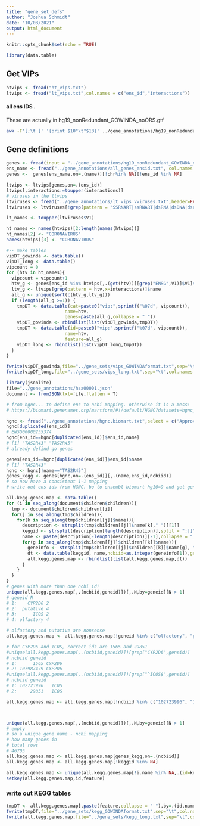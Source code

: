 ```yaml
---
title: "gene_set_defs"
author: "Joshua Schmidt"
date: "10/03/2021"
output: html_document
---
```


```r
knitr::opts_chunk$set(echo = TRUE)
```

```r
library(data.table)
```


## Get VIPs
```r
htvips <- fread("ht_vips.txt")
ltvips <- fread("lt_vips.txt",col.names = c("ens_id","interactions"))
```

#### all ens IDS  .

These are actually in hg19_nonRedundant_GOWINDA_noORS.gtf  

```bash
awk -F'[;\t ]' '{print $10"\t"$13}' ../gene_annotations/hg19_nonRedundant_GOWINDA_noORS.gtf | sed 's/\"//g' > ../gene_annotations/all_genes_ensid.txt
```


## Gene definitions


```r
genes <- fread(input = "../gene_annotations/hg19_nonRedundant_GOWINDA_noORS.bed",col.names = c("chr","start","end","name"))
ens_name <- fread("../gene_annotations/all_genes_ensid.txt", col.names = c("name","ens_id"))
genes <-  genes[ens_name,on=.(name)][!chr%in% NA][!ens_id %in% NA]
```

```r
ltvips <- ltvips[genes,on=.(ens_id)]
ltvips[,interactions:=toupper(interactions)]
# viruses in the ltvips
ltviruses <- fread("../gene_annotations/lt_vips_vviruses.txt",header=FALSE)
ltviruses <- ltviruses[!grep(pattern = "SSRNART|ssRNART|dsRNA|dsDNA|dsrna|dsdna|ssRNA|ssrna|ssDNA|ssdna|^rna|^dna",V1,)]

lt_names <- toupper(ltviruses$V1)

ht_names <- names(htvips)[2:length(names(htvips))]
ht_names[2] <- "CORONAVIRUS"
names(htvips)[3] <- "CORONAVIRUS"

#-- make tables
vipDT_gowinda <- data.table()
vipDT_long <- data.table()
vipcount = 0
for (htv in ht_names){
  vipcount = vipcount+1
  htv_g <- genes[ens_id %in% htvips[,.(get(htv))][grep("ENSG",V1)]$V1]$name
  ltv_g <- ltvips[grep(pattern = htv,x=interactions)]$name
  all_g <- unique(sort(c(htv_g,ltv_g)))
  if (length(all_g >=1)) {
    tmpDT <- data.table(cat=paste0("vip:",sprintf("%07d", vipcount)),
                      name=htv,
                      genes=paste(all_g,collapse = " "))
    vipDT_gowinda <- rbindlist(list(vipDT_gowinda,tmpDT))
    tmpDT <- data.table(id=paste0("vip:",sprintf("%07d", vipcount)),
                      name=htv,
                      feature=all_g)
    vipDT_long <- rbindlist(list(vipDT_long,tmpDT))
  }
}
```


```r
fwrite(vipDT_gowinda,file="../gene_sets/vips_GOWINDAformat.txt",sep="\t",col.names = F,row.names = F,quote = F)
fwrite(vipDT_long,file="../gene_sets/vips_long.txt",sep="\t",col.names = T,row.names = F,quote = F)

```

```r
library(jsonlite)
file="../gene_annotations/hsa00001.json"
document <- fromJSON(txt=file,flatten = T)

# from hgnc... to define ens to ncbi mapping. otherwise it is a mess!
# https://biomart.genenames.org/martform/#!/default/HGNC?datasets=hgnc_gene_mart&attributes=hgnc_gene__approved_symbol_1010%2Chgnc_gene__approved_name_1010%2Chgnc_gene__ensembl_gene__ensembl_gene_id_104%2Chgnc_gene__ncbi_gene__gene_id_1026&hgnc_gene__locus_group_1010=protein-coding+gene&hgnc_gene__status_1010=Approved

hgnc <- fread("../gene_annotations/hgnc.biomart.txt",select = c("Approved symbol","NCBI gene ID","Ensembl gene ID"),col.names = c("name","ncbiid","ens_id"),header=T)
hgnc[duplicated(ens_id)]
# ENSG00000255374
hgnc[ens_id==hgnc[duplicated(ens_id)]$ens_id,name]
# [1] "TAS2R43" "TAS2R45"
# already defind go genes

genes[ens_id==hgnc[duplicated(ens_id)]$ens_id]$name
# [1] "TAS2R43"
hgnc <- hgnc[!name=="TAS2R45"]
genes_kegg <- genes[hgnc,on=.(ens_id)][,.(name,ens_id,ncbiid)]
# so now have a consistent 1-1 mapping
# write out ens ids from HGNC. bo to ensembl biomart hg10=9 and get gene coordinates for these!

all.kegg.genes.map <- data.table()
for (i in seq_along(document$children$children)){
  tmp <- document$children$children[[i]]
  for(j in seq_along(tmp$children)){
    for(k in seq_along(tmp$children[[j]]$name)){
      description <- strsplit(tmp$children[[j]]$name[k]," ")[[1]]
      keggid <- strsplit(description[length(description)],split = ":|]")[[1]][2]
      name <- paste(description[-length(description)][-1],collapse = "_")
      for(g in seq_along(tmp$children[[j]]$children[[k]]$name)){
        geneinfo <- strsplit(tmp$children[[j]]$children[[k]]$name[g], " |;")[[1]]
        dt <- data.table(keggid, name,ncbiid=as.integer(geneinfo[1]),geneid=geneinfo[2])
        all.kegg.genes.map <- rbindlist(list(all.kegg.genes.map,dt))
      }
    }
  }
}
# genes with more than one ncbi id?
unique(all.kegg.genes.map[,.(ncbiid,geneid)])[,.N,by=geneid][N > 1]
# geneid N
# 1:    CYP2D6 2
# 2:  putative 4
# 3:      ICOS 2
# 4: olfactory 4

# olfactory and putative are nonsense
all.kegg.genes.map <- all.kegg.genes.map[!geneid %in% c("olfactory", "putative") ]

# for CYP2D6 and ICOS, correct ids are 1565 and 29851
#unique(all.kegg.genes.map[,.(ncbiid,geneid)])[grep("CYP2D6",geneid)]
# ncbiid geneid
# 1:      1565 CYP2D6
# 2: 107987479 CYP2D6
#unique(all.kegg.genes.map[,.(ncbiid,geneid)])[grep("^ICOS$",geneid)]
# ncbiid geneid
# 1: 102723996   ICOS
# 2:     29851   ICOS

all.kegg.genes.map <- all.kegg.genes.map[!ncbiid %in% c("102723996", "107987479") ]



unique(all.kegg.genes.map[,.(ncbiid,geneid)])[,.N,by=geneid][N > 1]
# empty
# so a unique gene name - ncbi mapping
# how many genes in
# total rows
# 46705
all.kegg.genes.map <- all.kegg.genes.map[genes_kegg,on=.(ncbiid)]
all.kegg.genes.map <- all.kegg.genes.map[!keggid %in% NA]

all.kegg.genes.map <- unique(all.kegg.genes.map[!i.name %in% NA,.(id=keggid,name,feature=i.name)])
setkey(all.kegg.genes.map,id,feature)
```

### write out KEGG tables

```r
tmpDT <- all.kegg.genes.map[,paste(feature,collapse = " "),by=.(id,name)]
fwrite(tmpDT,file="../gene_sets/kegg_GOWINDAformat.txt",sep="\t",col.names = F,row.names = F,quote = F)
fwrite(all.kegg.genes.map,file="../gene_sets/kegg_long.txt",sep="\t",col.names = T,row.names = F,quote = F)
```


